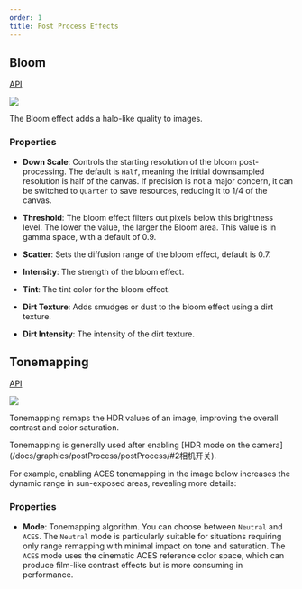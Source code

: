```yaml
---
order: 1
title: Post Process Effects
---
```


## Bloom

[API](/apis/core/#BloomEffect)

<Image src="https://gw.alipayobjects.com/zos/OasisHub/99928a81-72c2-45f3-90ba-b51117e01715/image-20240719122439611.png" />

The Bloom effect adds a halo-like quality to images.

### Properties

- **Down Scale**: Controls the starting resolution of the bloom post-processing. The default is `Half`, meaning the initial downsampled resolution is half of the canvas. If precision is not a major concern, it can be switched to `Quarter` to save resources, reducing it to 1/4 of the canvas.

<Comparison
  leftSrc="https://gw.alipayobjects.com/zos/OasisHub/b537d126-863e-4387-b6a6-7c4f042029ca/image-20240726114458404.png"
  leftText="Half"
  rightSrc="https://gw.alipayobjects.com/zos/OasisHub/b62624a6-a4f2-4c9d-964c-7742f9970c8f/image-20240726114511958.png"
  rightText="Quarter"
/>

- **Threshold**: The bloom effect filters out pixels below this brightness level. The lower the value, the larger the Bloom area. This value is in gamma space, with a default of 0.9.

<Comparison
  leftSrc="https://gw.alipayobjects.com/zos/OasisHub/47347ffb-b6c3-43f8-8008-32041c1d1d3c/image-20240726114601564.png"
  leftText="0.9"
  rightSrc="https://gw.alipayobjects.com/zos/OasisHub/ee71fee4-ab78-4848-ac46-79587e107df4/image-20240726114616577.png"
  rightText="0.5"
/>

- **Scatter**: Sets the diffusion range of the bloom effect, default is 0.7.

<Comparison
  leftSrc="https://gw.alipayobjects.com/zos/OasisHub/38833509-dac2-4a97-bf55-6c1d85ec17c6/image-20240726115106399.png"
  leftText="0.3"
  rightSrc="https://gw.alipayobjects.com/zos/OasisHub/352d7efb-3c61-4cef-bc7f-7405faa7b121/image-20240726115129010.png"
  rightText="0.8"
/>

- **Intensity**: The strength of the bloom effect.

<Comparison
  leftSrc="https://gw.alipayobjects.com/zos/OasisHub/8555a001-d1b6-4a2c-8687-ad322e841071/image-20240726115441141.png"
  leftText="1"
  rightSrc="https://gw.alipayobjects.com/zos/OasisHub/8391bd7e-feeb-4351-b65e-9c1352bfb032/image-20240726115350389.png"
  rightText="2"
/>

- **Tint**: The tint color for the bloom effect.

<Comparison
  leftSrc="https://gw.alipayobjects.com/zos/OasisHub/ae9ce1a2-9075-4739-9162-c0e5ff6b8ad1/image-20240726115519606.png"
  leftText="White"
  rightSrc="https://gw.alipayobjects.com/zos/OasisHub/796ec758-bf4e-45df-8050-67f88ad174b8/image-20240726115534397.png"
  rightText="Red"
/>

- **Dirt Texture**: Adds smudges or dust to the bloom effect using a dirt texture.

<Comparison
  leftSrc="https://gw.alipayobjects.com/zos/OasisHub/8a9b9fdb-191e-4ec9-bb38-ab0877fbde68/image-20240726115722323.png"
  leftText="Off"
  rightSrc="https://gw.alipayobjects.com/zos/OasisHub/a711bdd0-95a0-4f88-85fc-8f533569635d/image-20240726115736031.png"
  rightText="On"
/>

- **Dirt Intensity**: The intensity of the dirt texture.

<Comparison
  leftSrc="https://gw.alipayobjects.com/zos/OasisHub/a711bdd0-95a0-4f88-85fc-8f533569635d/image-20240726115736031.png"
  leftText="1"
  rightSrc="https://gw.alipayobjects.com/zos/OasisHub/451dff04-fc7b-4e40-9a3c-76dce3ff81c8/image-20240726115803813.png"
  rightText="5"
/>

## Tonemapping

[API](/apis/core/#TonemappingEffect)

<Image src="https://gw.alipayobjects.com/zos/OasisHub/d326f3fb-0d04-493c-8714-93cd4c5924ae/image-20240719122505552.png" />

Tonemapping remaps the HDR values of an image, improving the overall contrast and color saturation.

<Callout type="positive">
  Tonemapping is generally used after enabling [HDR mode on the camera](/docs/graphics/postProcess/postProcess/#2相机开关).
</Callout>

For example, enabling ACES tonemapping in the image below increases the dynamic range in sun-exposed areas, revealing more details:

<Comparison
  leftSrc="https://gw.alipayobjects.com/zos/OasisHub/8ec8f8e0-0054-48c9-aeb1-146b745ac996/image-20240726114047059.png"
  leftText="Tonemapping Off"
  rightSrc="https://gw.alipayobjects.com/zos/OasisHub/9bbb75f2-8ed2-4448-930f-960da82ed298/image-20240726114242977.png"
  rightText="Tonemapping On"
/>

### Properties

- **Mode**: Tonemapping algorithm. You can choose between `Neutral` and `ACES`. The `Neutral` mode is particularly suitable for situations requiring only range remapping with minimal impact on tone and saturation. The `ACES` mode uses the cinematic ACES reference color space, which can produce film-like contrast effects but is more consuming in performance.

<Comparison
  leftSrc="https://gw.alipayobjects.com/zos/OasisHub/8eaed6b4-ceb6-4e05-927e-eb02b1f76aaa/image-20240726114338413.png"
  leftText="Netural"
  rightSrc="https://gw.alipayobjects.com/zos/OasisHub/9bbb75f2-8ed2-4448-930f-960da82ed298/image-20240726114242977.png"
  rightText="ACES"
/>